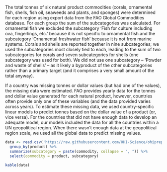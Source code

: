 The total tonnes of six natural product commodities (corals, ornamental fish, shells, fish oil, seaweeds and plants, and sponges) were determined for each region using export data from the FAO Global Commodities database. For each group the sum of the subcategories was calculated.  For ornamental fish we excluded the subcategory ‘Fish for culture including ova, fingerlings, etc.’ because it is not specific to ornamental fish and the subcategory ‘Ornamental freshwater fish’ because it is not from marine systems. Corals and shells are reported together in nine subcategories; we used the subcategories most closely tied to each, leading to the sum of two subcategories for corals and seven subcategories for shells (one subcategory was used for both). We did not use one subcategory – ‘Powder and waste of shells’ – as it likely a byproduct of the other subcategories rather than a primary target (and it comprises a very small amount of the total anyway).

If a country was missing tonnes or dollar values (but had one of the values), the missing data were estimated. FAO provides yearly data for the tonnes and dollar value generated for each natural product, however, countries often provide only one of these variables (and the data provided varies across years). To estimate these missing data, we used country-specific linear models to predict tonnes based on the dollar value of a product (or, vice versa). For the countries that did not have enough data to develop an adequate model, our models included the data for all the countries within a UN geopolitical region. When there wasn’t enough data at the geopolitical region scale, we used all the global data to predict missing values.  

```r
data <- read.csv('https://raw.githubusercontent.com/OHI-Science/ohiprep/master/globalprep/np/v2016/raw/commodities2products.csv') %>%
  group_by(product) %>%
  summarize(subcategory = paste(commodity, collapse = ", ")) %>%
  select(commodity = product, subcategory)

kable(data)

```
